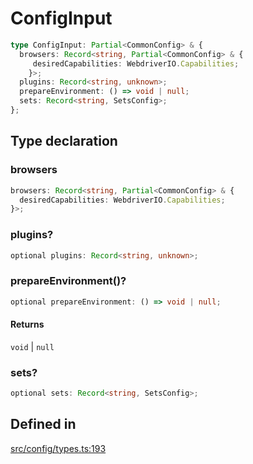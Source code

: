 # ConfigInput

```ts
type ConfigInput: Partial<CommonConfig> & {
  browsers: Record<string, Partial<CommonConfig> & {
     desiredCapabilities: WebdriverIO.Capabilities;
    }>;
  plugins: Record<string, unknown>;
  prepareEnvironment: () => void | null;
  sets: Record<string, SetsConfig>;
};
```

## Type declaration

### browsers

```ts
browsers: Record<string, Partial<CommonConfig> & {
  desiredCapabilities: WebdriverIO.Capabilities;
}>;
```

### plugins?

```ts
optional plugins: Record<string, unknown>;
```

### prepareEnvironment()?

```ts
optional prepareEnvironment: () => void | null;
```

#### Returns

`void` \| `null`

### sets?

```ts
optional sets: Record<string, SetsConfig>;
```

## Defined in

[src/config/types.ts:193](https://github.com/gemini-testing/testplane/blob/526dd31893cff211e94897f157309c868ebe6c97/src/config/types.ts#L193)
